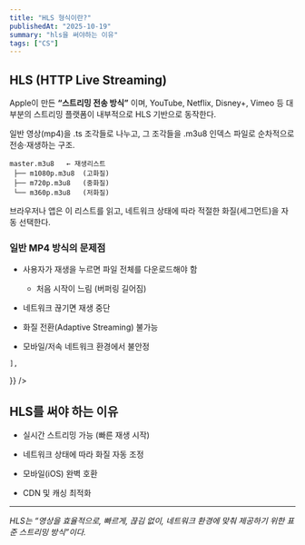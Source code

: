 ```yaml
---
title: "HLS 형식이란?"
publishedAt: "2025-10-19"
summary: "hls을 써야하는 이유"
tags: ["CS"]
---
```


## HLS (HTTP Live Streaming)

Apple이 만든 **“스트리밍 전송 방식”** 이며, YouTube, Netflix, Disney+, Vimeo 등 대부분의 스트리밍 플랫폼이 내부적으로 HLS 기반으로 동작한다.

일반 영상(mp4)을 .ts 조각들로 나누고, 그 조각들을 .m3u8 인덱스 파일로 순차적으로 전송·재생하는 구조.

```
master.m3u8   ← 재생리스트
 ├── m1080p.m3u8  (고화질)
 ├── m720p.m3u8   (중화질)
 └── m360p.m3u8   (저화질)

```

브라우저나 앱은 이 리스트를 읽고, 네트워크 상태에 따라 적절한 화질(세그먼트)을 자동 선택한다.

### 일반 MP4 방식의 문제점

- 사용자가 재생을 누르면 파일 전체를 다운로드해야 함

  - 처음 시작이 느림 (버퍼링 길어짐)

- 네트워크 끊기면 재생 중단

- 화질 전환(Adaptive Streaming) 불가능

- 모바일/저속 네트워크 환경에서 불안정

<Table
  data={{
    headers: ["구분", "MP4", "HLS"],
    rows: [
      ["전송 방식", "파일 전체를 다운로드 후 재생 ", "조각 단위로 순차 스트리밍"],
      ["시작 속도", "느림 (버퍼링 많음) ", "빠름 (첫 조각만 받아도 재생 시작)"],
      ["네트워크 적응", "없음", "자동 화질 조정 (Adaptive Bitrate)"],
      ["모바일 대응", "불안정 (끊김 많음) ", "안정적 (네트워크에 맞춰 화질 변경)"],
      ["브라우저 호환성", "일부 환경에서 불안정 (특히 iOS)", "Safari, iOS 기본 지원 "],
      ["대용량 영상 관리", "부담 큼", "효율적 (CDN 캐싱 활용)"],

    ],

}}
/>

## HLS를 써야 하는 이유

- 실시간 스트리밍 가능 (빠른 재생 시작)

- 네트워크 상태에 따라 화질 자동 조정

- 모바일(iOS) 완벽 호환

- CDN 및 캐싱 최적화

---

_HLS는 “영상을 효율적으로, 빠르게, 끊김 없이, 네트워크 환경에 맞춰 제공하기 위한 표준 스트리밍 방식”이다._
